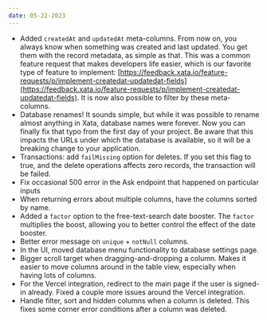 ```yaml
---
date: 05-22-2023
---
```


- Added `createdAt` and `updatedAt` meta-columns. From now on, you always know when
  something was created and last updated. You get them with the record metadata,
  as simple as that. This was a common feature request that makes developers
  life easier, which is our favorite type of feature to
  implement: [https://feedback.xata.io/feature-requests/p/implement-createdat-updatedat-fields](https://feedback.xata.io/feature-requests/p/implement-createdat-updatedat-fields).
  It is now also possible to filter by these meta-columns.
- Database renames! It sounds simple, but while it was possible to rename almost
  anything in Xata, database names were forever. Now you can finally fix that typo
  from the first day of your project. Be aware that this impacts the URLs under
  which the database is available, so it will be a breaking change to your application.
- Transactions: add `failMissing` option for deletes. If you set this flag to true,
  and the delete operations affects zero records, the transaction will be failed.
- Fix occasional 500 error in the Ask endpoint that happened on particular inputs
- When returning errors about multiple columns, have the columns sorted by name.
- Added a `factor` option to the free-text-search date booster. The `factor`
  multiplies the boost, allowing you to better control the effect of the date booster.
- Better error message on `unique` + `notNull` columns.
- In the UI, moved database menu functionality to database settings page.
- Bigger scroll target when dragging-and-dropping a column. Makes it easier to move
  columns around in the table view, especially when having lots of columns.
- For the Vercel integration, redirect to the main page if the user is signed-in
  already. Fixed a couple more issues around the Vercel integration.
- Handle filter, sort and hidden columns when a column is deleted. This fixes some
  corner error conditions after a column was deleted.
